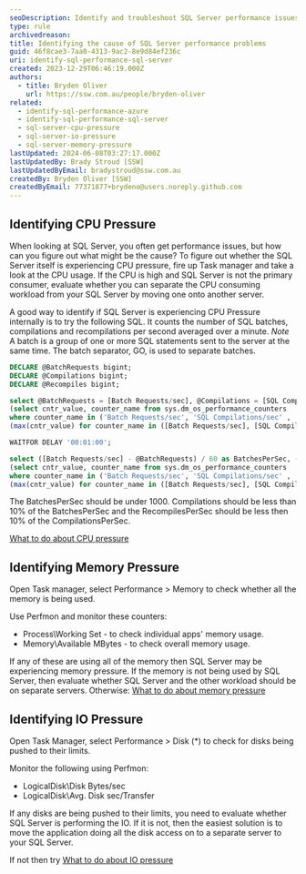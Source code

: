 ```yaml
---
seoDescription: Identify and troubleshoot SQL Server performance issues by monitoring CPU, memory, and I/O pressures using Task Manager and Perfmon.
type: rule
archivedreason:
title: Identifying the cause of SQL Server performance problems
guid: 46f8cae3-7aa0-4313-9ac2-8e9d84ef236c
uri: identify-sql-performance-sql-server
created: 2023-12-29T06:46:19.000Z
authors:
  - title: Bryden Oliver
    url: https://ssw.com.au/people/bryden-oliver
related:
  - identify-sql-performance-azure
  - identify-sql-performance-sql-server
  - sql-server-cpu-pressure
  - sql-server-io-pressure
  - sql-server-memory-pressure
lastUpdated: 2024-06-08T03:27:17.000Z
lastUpdatedBy: Brady Stroud [SSW]
lastUpdatedByEmail: bradystroud@ssw.com.au
createdBy: Bryden Oliver [SSW]
createdByEmail: 77371877+brydeno@users.noreply.github.com
---
```


## Identifying CPU Pressure

When looking at SQL Server, you often get performance issues, but how can you figure out what might be the cause?
To figure out whether the SQL Server itself is experiencing CPU pressure, fire up Task manager and take a look at the CPU usage. If the CPU is high and SQL Server is not the primary consumer, evaluate whether you can separate the CPU consuming workload from your SQL Server by moving one onto another server.

A good way to identify if SQL Server is experiencing CPU Pressure internally is to try the following SQL. It counts the number of SQL batches, compilations and recompilations per second averaged over a minute. _Note_ A batch is a group of one or more SQL statements sent to the server at the same time. The batch separator, GO, is used to separate batches.

```sql
DECLARE @BatchRequests bigint;
DECLARE @Compilations bigint;
DECLARE @Recompiles bigint;

select @BatchRequests = [Batch Requests/sec], @Compilations = [SQL Compilations/sec], @Recompiles = [SQL Re-Compilations/sec] from
(select cntr_value, counter_name from sys.dm_os_performance_counters
where counter_name in ('Batch Requests/sec', 'SQL Compilations/sec' , 'SQL Re-Compilations/sec') ) as SourceTable PIVOT
(max(cntr_value) for counter_name in ([Batch Requests/sec], [SQL Compilations/sec], [SQL Re-Compilations/sec])) as pivottable

WAITFOR DELAY '00:01:00';

select ([Batch Requests/sec] - @BatchRequests) / 60 as BatchesPerSec, ([SQL Compilations/sec] - @Compilations) / 60 AS CompilationsPerSec, ([SQL Re-Compilations/sec] - @Recompiles) / 60 as RecompilesPerSec from
(select cntr_value, counter_name from sys.dm_os_performance_counters
where counter_name in ('Batch Requests/sec', 'SQL Compilations/sec' , 'SQL Re-Compilations/sec') ) as SourceTable PIVOT
(max(cntr_value) for counter_name in ([Batch Requests/sec], [SQL Compilations/sec], [SQL Re-Compilations/sec])) as pivottable
```

The BatchesPerSec should be under 1000. Compilations should be less than 10% of the BatchesPerSec and the RecompilesPerSec should be less then 10% of the CompilationsPerSec.

[What to do about CPU pressure](https://ssw.com.au/rules/sql-server-cpu-pressure)

## Identifying Memory Pressure

Open Task manager, select Performance > Memory to check whether all the memory is being used.

Use Perfmon and monitor these counters:

- Process\Working Set - to check individual apps' memory usage.
- Memory\Available MBytes - to check overall memory usage.

If any of these are using all of the memory then SQL Server may be experiencing memory pressure.
If the memory is not being used by SQL Server, then evaluate whether SQL Server and the other workload should be on separate servers.
Otherwise: [What to do about memory pressure](https://ssw.com.au/rules/sql-server-memory-pressure)

## Identifying IO Pressure

Open Task Manager, select Performance > Disk (\*) to check for disks being pushed to their limits.

Monitor the following using Perfmon:

- LogicalDisk\Disk Bytes/sec
- LogicalDisk\Avg. Disk sec/Transfer

If any disks are being pushed to their limits, you need to evaluate whether SQL Server is performing the IO. If it is not, then the easiest solution is to move the application doing all the disk access on to a separate server to your SQL Server.

If not then try [What to do about IO pressure](https://ssw.com.au/rules/sql-server-io-pressure)
